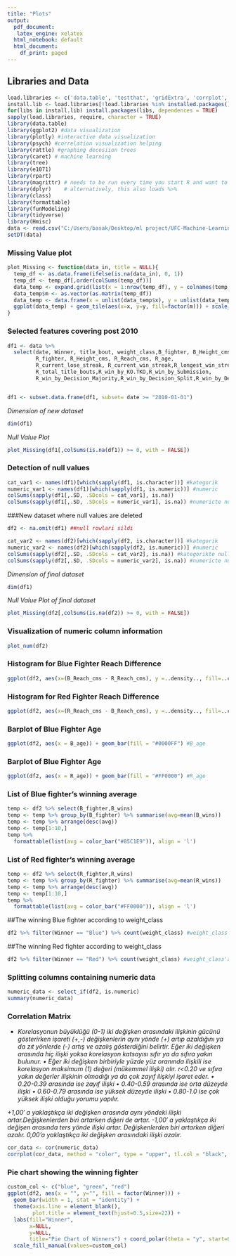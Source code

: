 ```yaml
---
title: "Plots"
output:
  pdf_document: 
   latex_engine: xelatex
  html_notebook: default
  html_document:
    df_print: paged
---
```


## Libraries and Data

```r
load.libraries <- c('data.table', 'testthat', 'gridExtra', 'corrplot', 'GGally', 'ggplot2', 'e1071', 'dplyr')
install.lib <- load.libraries[!load.libraries %in% installed.packages()]
for(libs in install.lib) install.packages(libs, dependences = TRUE)
sapply(load.libraries, require, character = TRUE)
library(data.table)
library(ggplot2) #data visualization
library(plotly) #interactive data visualization
library(psych) #correlation visualization helping
library(rattle) #graphing decesiion trees
library(caret) # machine learning
library(tree)
library(e1071)
library(rpart)
library(magrittr) # needs to be run every time you start R and want to use %>%
library(dplyr)    # alternatively, this also loads %>%
library(class)
library(formattable)
library(funModeling) 
library(tidyverse) 
library(Hmisc)
data <- read.csv("C:/Users/basak/Desktop/ml project/UFC-Machine-Learning-Project/data.csv")
setDT(data)
```
### Missing Value plot
```r
plot_Missing <- function(data_in, title = NULL){
  temp_df <- as.data.frame(ifelse(is.na(data_in), 0, 1))
  temp_df <- temp_df[,order(colSums(temp_df))]
  data_temp <- expand.grid(list(x = 1:nrow(temp_df), y = colnames(temp_df)))
  data_temp$m <- as.vector(as.matrix(temp_df))
  data_temp <- data.frame(x = unlist(data_temp$x), y = unlist(data_temp$y), m = unlist(data_temp$m))
  ggplot(data_temp) + geom_tile(aes(x=x, y=y, fill=factor(m))) + scale_fill_manual(values=c("white", "black"), name="Missing\n(0=Yes, 1=No)") + theme_light() + ylab("") + xlab("") + ggtitle(title)
}
```

### Selected features covering post 2010

```r
df1 <- data %>%
  select(date, Winner, title_bout, weight_class,B_fighter, B_Height_cms, B_Reach_cms, B_age, B_current_lose_streak, B_current_win_streak,B_longest_win_streak, B_losses,B_wins,B_total_rounds_fought, B_total_title_bouts,B_win_by_KO.TKO,B_win_by_Submission, B_win_by_Decision_Majority,B_win_by_Decision_Split,B_win_by_Decision_Unanimous,B_win_by_TKO_Doctor_Stoppage,
         R_fighter, R_Height_cms, R_Reach_cms, R_age,
         R_current_lose_streak, R_current_win_streak,R_longest_win_streak, R_losses,R_wins,R_total_rounds_fought,
         R_total_title_bouts,R_win_by_KO.TKO,R_win_by_Submission,
         R_win_by_Decision_Majority,R_win_by_Decision_Split,R_win_by_Decision_Unanimous,R_win_by_TKO_Doctor_Stoppage)


df1 <- subset.data.frame(df1, subset= date >= "2010-01-01")
```
*Dimension of new dataset*
```r
dim(df1)
```
*Null Value Plot*
```r
plot_Missing(df1[,colSums(is.na(df1)) >= 0, with = FALSE])
```
### Detection of null values
```r
cat_var1 <- names(df1)[which(sapply(df1, is.character))] #kategorik
numeric_var1 <- names(df1)[which(sapply(df1, is.numeric))] #numeric
colSums(sapply(df1[,.SD, .SDcols = cat_var1], is.na))
colSums(sapply(df1[,.SD, .SDcols = numeric_var1], is.na)) #numericte null kontrolu
```
###New dataset where null values are deleted
```r
df2 <- na.omit(df1) ##null rowlari sildi

cat_var2 <- names(df2)[which(sapply(df2, is.character))] #kategorik
numeric_var2 <- names(df2)[which(sapply(df2, is.numeric))] #numeric
colSums(sapply(df2[,.SD, .SDcols = cat_var2], is.na)) #kategorikte null kontrolu
colSums(sapply(df2[,.SD, .SDcols = numeric_var2], is.na)) #numericte null kontrolu
```
*Dimension of final dataset*
```r
dim(df1)
```

*Null Value Plot of final dataset*
```r
plot_Missing(df2[,colSums(is.na(df2)) >= 0, with = FALSE])
```
### Visualization of numeric column information
```r
plot_num(df2)
```
### Histogram for Blue Fighter Reach Difference
```r
ggplot(df2, aes(x=(B_Reach_cms - R_Reach_cms), y =..density.., fill=..count..)) + geom_histogram(binwidth = 5, ) + labs(x = "Reach Difference (cm)", title = "Histogram for Blue Fighter Reach Difference") + scale_fill_gradient("Count", low="#87CEEB", high="#00008B")
```
### Histogram for Red Fighter Reach Difference
```r
ggplot(df2, aes(x=(R_Reach_cms - B_Reach_cms), y =..density.., fill=..count..)) + geom_histogram(binwidth = 5, ) + labs(x = "Reach Difference (cm)", title = "Histogram for Red Fighter Reach Difference") + scale_fill_gradient("Count", low="#FFA07A", high="#FF0000")
```
### Barplot of Blue Fighter Age
```r
ggplot(df2, aes(x = B_age)) + geom_bar(fill = "#0000FF") #B_age
```
### Barplot of Blue Fighter Age
```r
ggplot(df2, aes(x = R_age)) + geom_bar(fill = "#FF0000") #R_age
```

### List of Blue fighter's winning average
```r
temp <- df2 %>% select(B_fighter,B_wins)
temp <- temp %>% group_by(B_fighter) %>% summarise(avg=mean(B_wins))
temp <- temp %>% arrange(desc(avg))
temp <- temp[1:10,]
temp %>%
  formattable(list(avg = color_bar("#85C1E9")), align = 'l')
```
### List of Red fighter's winning average
```r
temp <- df2 %>% select(R_fighter,R_wins)
temp <- temp %>% group_by(R_fighter) %>% summarise(avg=mean(R_wins))
temp <- temp %>% arrange(desc(avg))
temp <- temp[1:10,]
temp %>%
  formattable(list(avg = color_bar("#FF0000")), align = 'l')
```
##The winning Blue fighter according to weight_class
```r
df2 %>% filter(Winner == "Blue") %>% count(weight_class) #weight_class'a göre kazanan blue
```
##The winning Red fighter according to weight_class
```r
df2 %>% filter(Winner == "Red") %>% count(weight_class) #weight_class'a göre kazanan red
```
### Splitting columns containing numeric data
```r
numeric_data <- select_if(df2, is.numeric)
summary(numeric_data)
```
### Correlation Matrix
* *Korelasyonun büyüklüğü (0-1) iki değişken arasındaki ilişkinin gücünü*
*gösterirken işareti (+,-) değişkenlerin aynı yönde (+) artıp azaldığını*
*ya da zıt yönlerde (-) artış ve azalış gösterdiğini belirtir.*
*Eğer iki değişken arasında hiç ilişki yoksa korelasyon katsayısı sıfır ya da sıfıra yakın bulunur.*
*• Eğer iki değişken birbiriyle yüzde yüz oranında ilişkili ise korelasyon maksimum (1) değeri (mükemmel ilişki) alır.*
*r<0.20 ve sıfıra yakın değerler ilişkinin olmadığı ya da çok zayıf ilişkiyi işaret eder.*
  *• 0.20-0.39 arasında ise zayıf ilişki*
  *• 0.40-0.59 arasında ise orta düzeyde ilişki*
  *• 0.60-0.79 arasında ise yüksek düzeyde ilişki*
  *• 0.80-1.0 ise çok yüksek ilişki olduğu yorumu yapılır.*
  
*+1,00′ a yaklaştıkça iki değişken arasında aynı yöndeki ilişki artar.Değişkenlerden biri artarken diğeri de artar.*
*-1,00′ a yaklaştıkça iki değişen arasında ters yönde ilişki artar. Değişkenlerden biri artarken diğeri azalır.*
*0,00’a yaklaştıkça iki değişken arasındaki ilişki azalır.*
```r
cor_data <- cor(numeric_data)
corrplot(cor_data, method = "color", type = "upper", tl.col = "black", order="hclust")
```
### Pie chart showing the winning fighter
```r
custom_col <- c("blue", "green", "red") 
ggplot(df2, aes(x = "", y="", fill = factor(Winner))) + 
  geom_bar(width = 1, stat = "identity") +
  theme(axis.line = element_blank(), 
        plot.title = element_text(hjust=0.5,size=22)) + 
  labs(fill="Winner", 
       x=NULL, 
       y=NULL, 
       title="Pie Chart of Winners") + coord_polar(theta = "y", start=0)+
  scale_fill_manual(values=custom_col)
```